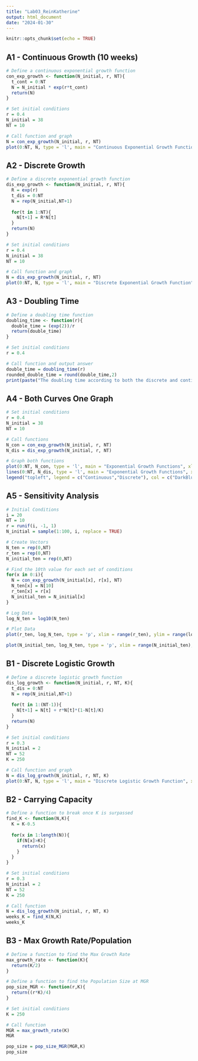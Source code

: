 ```yaml
---
title: "Lab03_ReinKatherine"
output: html_document
date: "2024-01-30"
---
```


```r
knitr::opts_chunk$set(echo = TRUE)
```

## A1 - Continuous Growth (10 weeks)

```r
# Define a continuous exponential growth function
con_exp_growth <- function(N_initial, r, NT){
  t_cont = 0:NT
  N = N_initial * exp(r*t_cont)
  return(N)
}

# Set initial conditions
r = 0.4
N_initial = 38
NT = 10

# Call function and graph
N = con_exp_growth(N_initial, r, NT)
plot(0:NT, N, type = 'l', main = "Continuous Exponential Growth Function", xlab = "Time", ylab = "Population Size", col = "DarkBlue")
```

## A2 - Discrete Growth

```r
# Define a discrete exponential growth function
dis_exp_growth <- function(N_initial, r, NT){
  R = exp(r)
  t_dis = 0:NT
  N = rep(N_initial,NT+1)
  
  for(t in 1:NT){
    N[t+1] = R*N[t]
  }
  return(N)
}

# Set initial conditions
r = 0.4
N_initial = 38
NT = 10

# Call function and graph
N = dis_exp_growth(N_initial, r, NT)
plot(0:NT, N, type = 'l', main = "Discrete Exponential Growth Function", xlab = "Time", ylab = "Population Size", col = "DarkBlue")
```

## A3 - Doubling Time

```r
# Define a doubling time function
doubling_time <- function(r){
  double_time = (exp(2))/r
  return(double_time)
}

# Set initial conditions
r = 0.4

# Call function and output answer
double_time = doubling_time(r)
rounded_double_time = round(double_time,2)
print(paste("The doubling time according to both the discrete and continuous functions is", rounded_double_time))
```

## A4 - Both Curves One Graph

```r
# Set initial conditions
r = 0.4
N_initial = 38
NT = 10

# Call functions
N_con = con_exp_growth(N_initial, r, NT)
N_dis = dis_exp_growth(N_initial, r, NT)

# Graph both functions
plot(0:NT, N_con, type = 'l', main = "Exponential Growth Functions", xlab = "Time", ylab = "Population Size", col = "DarkBlue", lwd = 2)
lines(0:NT, N_dis, type = 'l', main = "Exponential Growth Functions", xlab = "Time", ylab = "Population Size", col = "Red", lty = 4, lwd = 2)
legend("topleft", legend = c("Continuous","Discrete"), col = c("DarkBlue","Red"), lty = c(1,4), lwd = c(2,2))
```

## A5 - Sensitivity Analysis

```r
# Initial Conditions
i = 20
NT = 10
r = runif(i, -1, 1)
N_initial = sample(1:100, i, replace = TRUE)

# Create Vectors
N_ten = rep(0,NT)
r_ten = rep(0,NT)
N_initial_ten = rep(0,NT)

# Find the 10th value for each set of conditions
for(x in 0:i){
  N = con_exp_growth(N_initial[x], r[x], NT)
  N_ten[x] = N[10]
  r_ten[x] = r[x]
  N_initial_ten = N_initial[x]
}

# Log Data
log_N_ten = log10(N_ten)

# Plot Data
plot(r_ten, log_N_ten, type = 'p', xlim = range(r_ten), ylim = range(log_N_ten), main = "Sensitivity of r", xlab = "r", ylab = "Population Size", col = "DarkBlue", lwd = 1)

plot(N_initial_ten, log_N_ten, type = 'p', xlim = range(N_initial_ten), ylim = range(log_N_ten), main = "Sensitivity of Initial Population Size", xlab = "Initial Population Size", ylab = "Population Size", col = "DarkBlue", lwd = 1)

```

## B1 - Discrete Logistic Growth

```r
# Define a discrete logistic growth function
dis_log_growth <- function(N_initial, r, NT, K){
  t_dis = 0:NT
  N = rep(N_initial,NT+1)
  
  for(t in 1:(NT-1)){
    N[t+1] = N[t] + r*N[t]*(1-N[t]/K)
  }
  return(N)
}

# Set initial conditions
r = 0.3
N_initial = 2
NT = 52
K = 250

# Call function and graph
N = dis_log_growth(N_initial, r, NT, K)
plot(0:NT, N, type = 'l', main = "Discrete Logistic Growth Function", xlab = "Time", ylab = "Population Size", col = "DarkBlue")
```

## B2 - Carrying Capacity

```r
# Define a function to break once K is surpassed
find_K <- function(N,K){
  K = K-0.5
  
  for(x in 1:length(N)){
    if(N[x]>K){
      return(x)
    }
  }
}

# Set initial conditions
r = 0.3
N_initial = 2
NT = 52
K = 250

# Call function
N = dis_log_growth(N_initial, r, NT, K)
weeks_K = find_K(N,K)
weeks_K
```

## B3 - Max Growth Rate/Population

```r
# Define a function to find the Max Growth Rate
max_growth_rate <- function(K){
  return(K/2)
}

# Define a function to find the Population Size at MGR
pop_size_MGR <- function(r,K){
  return((r*K)/4)
}

# Set initial conditions
K = 250

# Call function
MGR = max_growth_rate(K)
MGR

pop_size = pop_size_MGR(MGR,K)
pop_size

```


